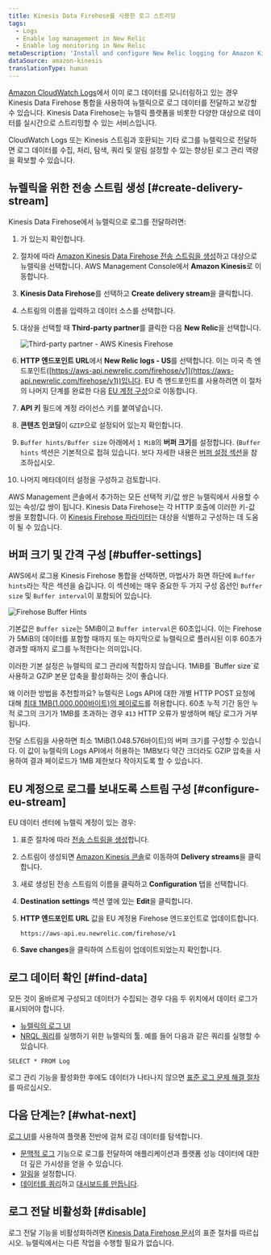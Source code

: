 ```yaml
---
title: Kinesis Data Firehose를 사용한 로그 스트리밍
tags:
  - Logs
  - Enable log management in New Relic
  - Enable log monitoring in New Relic
metaDescription: 'Install and configure New Relic logging for Amazon Kinesis Data Firehose, so you can use our enhanced log management capabilities.'
dataSource: amazon-kinesis
translationType: human
---
```




[Amazon CloudWatch Logs](https://docs.aws.amazon.com/AmazonCloudWatch/latest/logs/WhatIsCloudWatchLogs.html)에서 이미 로그 데이터를 모니터링하고 있는 경우 Kinesis Data Firehose 통합을 사용하여 뉴렐릭으로 로그 데이터를 전달하고 보강할 수 있습니다. Kinesis Data Firehose는 뉴렐릭 플랫폼을 비롯한 다양한 대상으로 데이터를 실시간으로 스트리밍할 수 있는 서비스입니다.

CloudWatch Logs 또는 Kinesis 스트림과 호환되는 기타 로그를 뉴렐릭으로 전달하면 로그 데이터를 수집, 처리, 탐색, 쿼리 및 알림 설정할 수 있는 향상된 로그 관리 역량을 확보할 수 있습니다.

## 뉴렐릭을 위한 전송 스트림 생성 [#create-delivery-stream]

Kinesis Data Firehose에서 뉴렐릭으로 로그를 전달하려면:

1. <LicenseKey/>가 있는지 확인합니다.

2. 절차에 따라 [Amazon Kinesis Data Firehose 전송 스트림을 생성](https://docs.aws.amazon.com/firehose/latest/dev/basic-create.html)하고 대상으로 뉴렐릭을 선택합니다. AWS Management Console에서 **Amazon Kinesis**로 이동합니다.

3. **Kinesis Data Firehose**를 선택하고 **Create delivery stream**을 클릭합니다.

4. 스트림의 이름을 입력하고 데이터 소스를 선택합니다.

5. 대상을 선택할 때 **Third-party partner**를 클릭한 다음 **New Relic**을 선택합니다.

   <img
     title="Third-party partner - AWS Kinesis Firehose"
     alt="Third-party partner - AWS Kinesis Firehose"
     src={logsAWSKinesisThirdPartyPartner}
   />

6. **HTTP 엔드포인트 URL**에서 **New Relic logs - US**를 선택합니다. 이는 미국 측 엔드포인트([https://aws-api.newrelic.com/firehose/v1](https://aws-api.newrelic.com/firehose/v1))입니다. EU 측 엔드포인트를 사용하려면 이 절차의 나머지 단계를 완료한 다음 [EU 계정 구성](#configure-eu-stream)으로 이동합니다.

7. <LicenseKey/>**API 키** 필드에 계정 라이선스 키를 붙여넣습니다.

8. **콘텐츠 인코딩**이 `GZIP`으로 설정되어 있는지 확인합니다.

9. `Buffer hints/Buffer size` 아래에서 `1 MiB`의 **버퍼 크기**를 설정합니다. (`Buffer hints` 섹션은 기본적으로 접혀 있습니다. 보다 자세한 내용은 [버퍼 설정 섹션](#buffer-settings)을 참조하십시오.

10. 나머지 메타데이터 설정을 구성하고 검토합니다.

AWS Management 콘솔에서 추가하는 모든 선택적 키/값 쌍은 뉴렐릭에서 사용할 수 있는 속성/값 쌍이 됩니다. Kinesis Data Firehose는 각 HTTP 호출에 이러한 키-값 쌍을 포함합니다. 이 [Kinesis Firehose 파라미터](https://docs.aws.amazon.com/firehose/latest/dev/create-destination.html#create-destination-new-relic)는 대상을 식별하고 구성하는 데 도움이 될 수 있습니다.

## 버퍼 크기 및 간격 구성 [#buffer-settings]

AWS에서 로그용 Kinesis Firehose 통합을 선택하면, 마법사가 화면 하단에 `Buffer hints`라는 작은 섹션을 숨깁니다. 이 섹션에는 매우 중요한 두 가지 구성 옵션인 `Buffer size` 및 `Buffer interval`이 포함되어 있습니다.

<img
  title="Firehose Buffer Hints"
  alt="Firehose Buffer Hints"
  src={logsAWSKinesisFirehoseBufferHints}
/>

기본값은 `Buffer size`는 5MiB이고 `Buffer interval`은 60초입니다. 이는 Firehose가 5MiB의 데이터를 포함할 때까지 또는 마지막으로 뉴렐릭으로 플러시된 이후 60초가 경과할 때까지 로그를 누적한다는 의미입니다.

<Callout variant="important">
  이러한 기본 설정은 뉴렐릭의 로그 관리에 적합하지 않습니다. 1MiB를 `Buffer size`로 사용하고 GZIP 본문 압축을 활성화하는 것이 좋습니다.
</Callout>

왜 이러한 방법을 추천할까요? 뉴렐릭은 Logs API에 대한 개별 HTTP POST 요청에 대해 [최대 1MB(1.000.000바이트)의 페이로드](/docs/logs/log-api/introduction-log-api/#limits)를 허용합니다. 60초 누적 기간 동안 누적 로그의 크기가 1MB를 초과하는 경우 `413` HTTP 오류가 발생하며 해당 로그가 거부됩니다.

전달 스트림을 사용하면 최소 1MiB(1.048.576바이트)의 버퍼 크기를 구성할 수 있습니다. 이 값이 뉴렐릭의 Logs API에서 허용하는 1MB보다 약간 크더라도 GZIP 압축을 사용하여 결과 페이로드가 1MB 제한보다 작아지도록 할 수 있습니다.

## EU 계정으로 로그를 보내도록 스트림 구성 [#configure-eu-stream]

EU 데이터 센터에 뉴렐릭 계정이 있는 경우:

1. 표준 절차에 따라 [전송 스트림을 생성](#create-delivery-stream)합니다.

2. 스트림이 생성되면 [Amazon Kinesis 콘솔](https://console.aws.amazon.com/kinesis/)로 이동하여 **Delivery streams**을 클릭합니다.

3. 새로 생성된 전송 스트림의 이름을 클릭하고 **Configuration** 탭을 선택합니다.

4. **Destination settings** 섹션 옆에 있는 **Edit**을 클릭합니다.

5. **HTTP 엔드포인트 URL** 값을 EU 계정용 Firehose 엔드포인트로 업데이트합니다.

   ```
   https://aws-api.eu.newrelic.com/firehose/v1
   ```

6. **Save changes**을 클릭하여 스트림이 업데이트되었는지 확인합니다.

<InstallFeedback/>

## 로그 데이터 확인 [#find-data]

모든 것이 올바르게 구성되고 데이터가 수집되는 경우 다음 두 위치에서 데이터 로그가 표시되어야 합니다.

* [뉴렐릭의 로그 UI](https://one.newrelic.com/launcher/logger.log-launcher)
* [NRQL 쿼리](/docs/chart-builder/use-chart-builder/choose-data/use-advanced-nrql-mode-specify-data)를 실행하기 위한 뉴렐릭의 툴. 예를 들어 다음과 같은 쿼리를 실행할 수 있습니다.

```
SELECT * FROM Log
```

로그 관리 기능을 활성화한 후에도 데이터가 나타나지 않으면 [표준 로그 문제 해결 절차](/docs/logs/log-management/troubleshooting/no-log-data-appears-ui/)를 따르십시오.

## 다음 단계는? [#what-next]

[로그 UI](/docs/logs/log-management/ui-data/use-logs-ui/)를 사용하여 플랫폼 전반에 걸쳐 로깅 데이터를 탐색합니다.

* [문맥적 로그](/docs/logs/enable-log-management-new-relic/configure-logs-context/configure-logs-context-apm-agents/) 기능으로 로그를 전달하여 애플리케이션과 플랫폼 성능 데이터에 대한 더 깊은 가시성을 얻을 수 있습니다.
* [알림](/docs/alerts-applied-intelligence/new-relic-alerts/alert-conditions/create-alert-conditions/)을 설정합니다.
* [데이터를 쿼리](/docs/query-your-data/explore-query-data/get-started/introduction-querying-new-relic-data/)하고 [대시보드를 만듭니다](/docs/query-your-data/explore-query-data/dashboards/introduction-dashboards/).

## 로그 전달 비활성화 [#disable]

로그 전달 기능을 비활성화하려면 [Kinesis Data Firehose 문서](https://docs.aws.amazon.com/firehose/latest/dev/basic-create.html)의 표준 절차를 따르십시오. 뉴렐릭에서는 다른 작업을 수행할 필요가 없습니다.